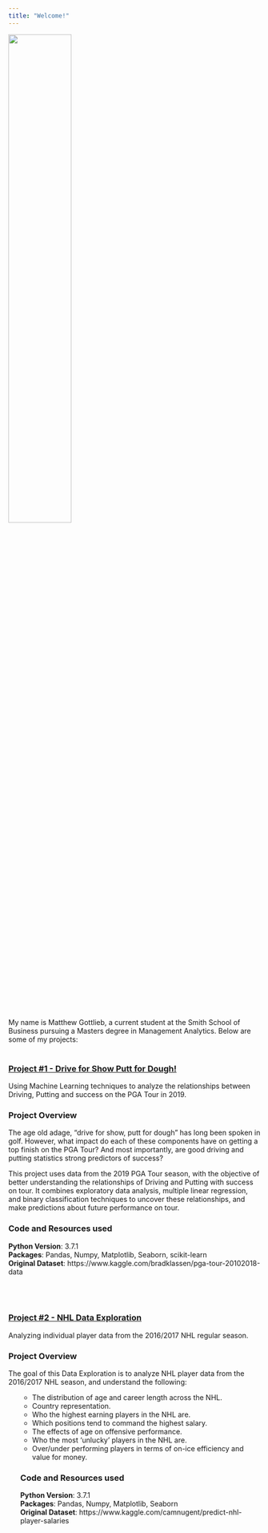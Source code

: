 ```yaml
---
title: "Welcome!"
---
```


<img src="files/pic2.jpg" style="width:50%">

My name is Matthew Gottlieb, a current student at the Smith School of Business pursuing a Masters degree in Management Analytics. 
Below are some of my projects: 
<br/><br/>

### [**Project #1 - Drive for Show Putt for Dough!**](https://github.com/matthew-gottlieb/Drive_for_Show_Putt_for_Dough)
Using Machine Learning techniques to analyze the relationships between Driving, Putting and success on the PGA Tour in 2019.
<br/>

### **Project Overview**
The age old adage, "drive for show, putt for dough" has long been spoken in golf. However, what impact do each of these components have on getting a top finish on the PGA Tour? And most importantly, are good driving and putting statistics strong predictors of success?
<br/>

This project uses data from the 2019 PGA Tour season, with the objective of better understanding the relationships of Driving and Putting with success on tour. It combines exploratory data analysis, multiple linear regression, and binary classification techniques to uncover these relationships, and make predictions about future performance on tour.
<br/>

### **Code and Resources used**
 **Python Version**: 3.7.1
<br>
**Packages**: Pandas, Numpy, Matplotlib, Seaborn, scikit-learn
<br>
 **Original Dataset**: https://www.kaggle.com/bradklassen/pga-tour-20102018-data
<br/><br/><br/><br/>

### [**Project #2 - NHL Data Exploration**](https://github.com/matthew-gottlieb/NHL_Data_Exploration)
Analyzing individual player data from the 2016/2017 NHL regular season. 

### **Project Overview**
The goal of this Data Exploration is to analyze NHL player data from the 2016/2017 NHL season, and understand the following:
<ul>
- The distribution of age and career length across the NHL.
- Country representation. 
- Who the highest earning players in the NHL are.
- Which positions tend to command the highest salary.
- The effects of age on offensive performance.
- Who the most 'unlucky' players in the NHL are.
- Over/under performing players in terms of on-ice efficiency and value for money.
 
### **Code and Resources used**
**Python Version**: 3.7.1
<br>
**Packages**: Pandas, Numpy, Matplotlib, Seaborn
<br>
**Original Dataset**: https://www.kaggle.com/camnugent/predict-nhl-player-salaries